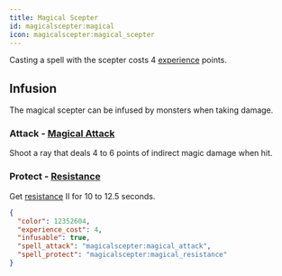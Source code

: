 ```yaml
---
title: Magical Scepter
id: magicalscepter:magical
icon: magicalscepter:magical_scepter
---
```


Casting a spell with the scepter costs 4 [experience](https://minecraft.wiki/w/Experience) points.

## Infusion
The magical scepter can be infused by monsters when taking damage.

### Attack - [Magical Attack](../spells/spells#magical_attack)
Shoot a ray that deals 4 to 6 points of indirect magic damage when hit.

### Protect - [Resistance](../spells/spells#resistance)
Get [resistance](https://minecraft.wiki/w/Resistance) II for 10 to 12.5 seconds.

```json
{
  "color": 12352604,
  "experience_cost": 4,
  "infusable": true,
  "spell_attack": "magicalscepter:magical_attack",
  "spell_protect": "magicalscepter:magical_resistance"
}
```